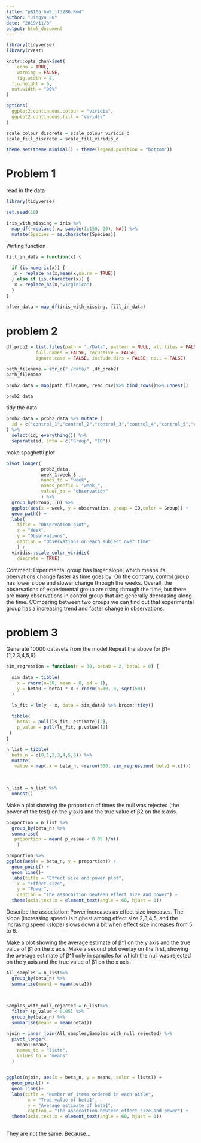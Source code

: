 ```yaml
---
title: "p8105_hw5_jf3286.Rmd"
author: "Jingyu Fu"
date: "2019/11/3"
output: html_document
---
```


```r
library(tidyverse)
library(rvest)

knitr::opts_chunk$set(
	echo = TRUE,
	warning = FALSE,
	fig.width = 8, 
  fig.height = 6,
  out.width = "90%"
)

options(
  ggplot2.continuous.colour = "viridis",
  ggplot2.continuous.fill = "viridis"
)

scale_colour_discrete = scale_colour_viridis_d
scale_fill_discrete = scale_fill_viridis_d

theme_set(theme_minimal() + theme(legend.position = "bottom"))
```

# Problem 1
read in the data
```r
library(tidyverse)

set.seed(10)

iris_with_missing = iris %>% 
  map_df(~replace(.x, sample(1:150, 20), NA)) %>%
  mutate(Species = as.character(Species))
```
Writing function 
```r

fill_in_data = function(x) {
  
  if (is.numeric(x)) {
   x = replace_na(x,mean(x,na.rm = TRUE))
  } else if (is.character(x)) {
   x = replace_na(x,"virginica")
  }
}
  
after_data = map_df(iris_with_missing, fill_in_data) 
```
# problem 2
```r

df_prob2 = list.files(path = "./Data", pattern = NULL, all.files = FALSE,
           full.names = FALSE, recursive = FALSE,
           ignore.case = FALSE, include.dirs = FALSE, no.. = FALSE)

path_filename = str_c("./data/" ,df_prob2)
path_filename

prob2_data = map(path_filename, read_csv)%>% bind_rows()%>% unnest()

prob2_data
```
tidy the data
```r
prob2_data = prob2_data %>% mutate (
  id = c("control_1","control_2","control_3","control_4","control_5","control_6","control_7","control_8","control_9","control_10","experimental_1","experimental_2","experimental_3","experimental_4","experimental_5","experimental_6","experimental_7","experimental_8","experimental_9","experimental_10")
) %>% 
  select(id, everything()) %>% 
  separate(id, into = c("Group", "ID")) 

```

make spaghetti plot
```r
pivot_longer(
             prob2_data,
             week_1:week_8 ,
             names_to = "week", 
             names_prefix = "week_",
             values_to = "observation"
             ) %>% 
  group_by(Group, ID) %>% 
  ggplot(aes(x = week, y = observation, group = ID,color = Group)) +
  geom_path() + 
  labs(
    title = "Observation plot",
    x = "Week",
    y = "Observations",
    caption = "Observations on each subject over time"
    ) + 
  viridis::scale_color_viridis(
    discrete = TRUE) 
```
Comment:
Experimental group has larger slope, which means its obervations change faster as time goes by. On the contrary, control group has lower slope and slower change through the weeks. Overall, the observations of experimental group are rising through the time, but there are many observations in control group that are generally decreasing along the time. COmparing between two groups we can find out that experimental group has a increasing trend and faster change in observations.

# problem 3
Generate 10000 datasets from the model,Repeat the above for β1={1,2,3,4,5,6}
```r
sim_regression = function(n = 30, beta0 = 2, beta1 = 0) {
  
  sim_data = tibble( 
    x = rnorm(n=30, mean = 0, sd = 1),
    y = beta0 + beta1 * x + rnorm(n=30, 0, sqrt(50))
  )

  ls_fit = lm(y ~ x, data = sim_data) %>% broom::tidy() 
  
  tibble(
    beta1 = pull(ls_fit, estimate)[2],
    p_value = pull(ls_fit, p.value)[2]
 )
}
```

```r

n_list = tibble(
  beta_n = c(0,1,2,3,4,5,6)) %>% 
  mutate(
   value = map(.x = beta_n, ~rerun(500, sim_regression( beta1 =.x))))
   

 
n_list = n_list %>% 
  unnest()
```

Make a plot showing the proportion of times the null was rejected (the power of the test) on the y axis and the true value of β2 on the x axis. 
```r
proportion = n_list %>% 
  group_by(beta_n) %>% 
  summarise(
   proportion = mean( p_value < 0.05 )/n()
    )

proportion %>% 
ggplot(aes(x = beta_n, y = proportion)) + 
  geom_point() + 
  geom_line()+
  labs(title = "Effect size and power plot",
    x = "Effect size",
    y = "Power",
    caption = "The assocaition bewteen effect size and power") +
  theme(axis.text.x = element_text(angle = 60, hjust = 1))
```
Describe the association:
Power increases as effect size increases. The slope (increasing speed) is highest among effect size 2,3,4,5, and the incrasing speed (slope) slows down a bit when effect size increases from 5 to 6. 



Make a plot showing the average estimate of β^1 on the y axis and the true value of β1 on the x axis. Make a second plot overlay on the first, showing the average estimate of β^1 only in samples for which the null was rejected on the y axis and the true value of β1 on the x axis.
```r
All_samples = n_list%>% 
  group_by(beta_n) %>% 
  summarise(mean1 = mean(beta1)) 

  
  
Samples_with_null_rejected = n_list%>% 
  filter (p_value < 0.05) %>% 
  group_by(beta_n) %>% 
  summarise(mean2 = mean(beta1)) 

njoin = inner_join(All_samples,Samples_with_null_rejected) %>% 
  pivot_longer(
    mean1:mean2,
    names_to = "lists", 
    values_to = "means"  
  )


ggplot(njoin, aes(x = beta_n, y = means, color = lists)) + 
  geom_point() +
  geom_line()+
  labs(title = "Number of items ordered in each aisle",
        x = "True value of beta1",
        y = "Average estimate of beta1",
        caption = "The assocaition bewteen effect size and power") +
  theme(axis.text.x = element_text(angle = 60, hjust = 1))
  
```
They are not the same. 
Because...
